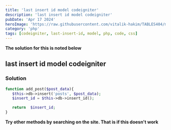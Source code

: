 ---
title: 'last insert id model codeigniter'
description: 'last insert id model codeigniter'
pubDate: 'Apr 17 2024'
heroImage: 'https://raw.githubusercontent.com/vitalik-hakim/TABLES404/main/error_b/php.png'
category: 'php'
tags: [codeigniter, last-insert-id, model, php, code, css]
---

**The solution for this is noted below**

## last insert id model codeigniter

### Solution

```php
function add_post($post_data){
   $this->db->insert('posts', $post_data);
   $insert_id = $this->db->insert_id();

   return  $insert_id;
}
```
**Try other methods by searching on the site. That is if this doesn't work**
